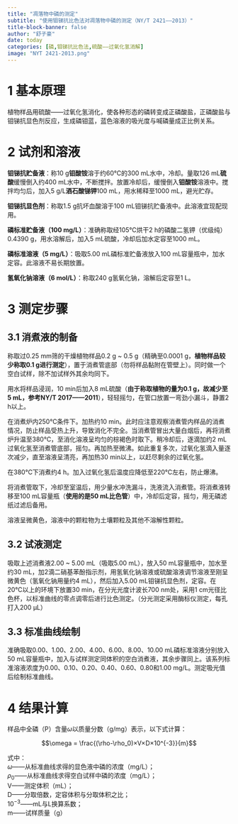 ```yaml
---
title: "凋落物中磷的测定"
subtitle: "使用钼锑抗比色法对凋落物中磷的测定（NY/T 2421——2013）"
title-block-banner: false
author: "舒子豪"
date: today
categories: [磷,钼锑抗比色法,硫酸——过氧化氢消解]
image: "NYT 2421-2013.png"
---
```

# 1 基本原理
植物样品用硫酸——过氧化氢消化，使各种形态的磷转变成正磷酸盐，正磷酸盐与钼锑抗显色剂反应，生成磷钼蓝，蓝色溶液的吸光度与喊磷量成正比例关系。

# 2 试剂和溶液

**钼锑抗贮备液**：称10 g**钼酸铵**溶于约60℃的300 mL水中，冷却。量取126 mL**硫酸**缓慢倒入约400 mL水中，不断搅拌。放置冷却后，缓慢倒入**钼酸铵**溶液中。搅拌均匀后，加入5 g/L**酒石酸锑钾**100 mL，用水稀释至1000 mL，避光贮存。

**钼锑抗显色剂**：称取1.5 g抗坏血酸溶于100 mL钼锑抗贮备液中。此溶液宜现配现用。

**磷标准贮备液（100 mg/L）**：准确称取经105℃烘干2 h的磷酸二氢钾（优级纯）0.4390 g，用水溶解后，加入5 mL硫酸，冷却后加水定容至1000 mL。

**磷标准溶液（5 mg/L）**：吸取5.00 mL磷标准贮备液放入100 mL容量瓶中，加水定容。此溶液不易长期放置。

**氢氧化钠溶液（6 mol/L）**：称取240 g氢氧化钠，溶解后定容至1 L。

# 3 测定步骤
## 3.1 消煮液的制备
称取过0.25 mm筛的干燥植物样品0.2 g ~ 0.5 g（精确至0.0001 g，**植物样品较少称取0.1 g进行测定**），置于消煮管底部（勿将样品黏附在管壁上）。同时做一个空白试样，除不加试样外其余均同下。

用水将样品浸润，10 min后加入8 mL硫酸（**由于称取植物的量为0.1 g，故减少至5 mL，参考NY/T 2017——2011**），轻轻摇匀，在管口放置一弯劲小漏斗，静置2 h以上。

在消煮炉内250℃条件下。加热约10 min。此时应注意观察消煮管内样品的消煮情况，防止样品受热上升，导致消化不完全。当消煮管冒出大量白烟后，再将消煮炉升温至380℃，至消化溶液呈均匀的棕褐色时取下。稍冷却后，逐滴加约2 mL过氧化氢至消煮管底部，摇匀。再加热至微沸。如此重复多次，过氧化氢滴入量逐次减少，直至溶液呈清亮，再加热30 min以上，以赶尽剩余的过氧化氢。

:::{.callout-note}
在380℃下消煮约4 h。加入过氧化氢后温度应降低至220℃左右，防止爆沸。
:::

将消煮管取下，冷却至室温后，用少量水冲洗漏斗，洗液流入消煮管。将消煮液转移至100 mL容量瓶（**使用的是50 mL比色管**）中，冷却后定容，摇匀，用无磷滤纸过滤后备用。

:::{.callout-note}
溶液呈微黄色，溶液中的颗粒物为土壤颗粒及其他不溶解性颗粒。
:::

## 3.2 试液测定
吸取上述消煮液2.00 ~ 5.00 mL（吸取5.00 mL），放入50 mL容量瓶中，加水至约30 mL，加2滴二硝基苯酚指示剂，用氢氧化钠溶液或硫酸溶液调节溶液至刚呈微黄色（氢氧化钠用量约4 mL），然后加入5.00 mL钼锑抗显色剂，定容。在20℃以上的环境下放置30 min，在分光光度计波长700 nm处，采用1 cm光径比色杯，以标准曲线的零点调零后进行比色测定。（分光测定采用酶标仪测定，每孔打入200 μL）

## 3.3 标准曲线绘制
准确吸取0.00、1.00、2.00、4.00、6.00、8.00、10.00 mL磷标准溶液分别放入50 mL容量瓶中，加入与试样测定同体积的空白消煮液，其余步骤同上。该系列标准溶液浓度为0.00、0.10、0.20、0.40、0.60、0.80和1.00 mg/L。测定吸光值后绘制标准曲线。

# 4 结果计算
样品中全磷（P）含量$\omega$以质量分数（g/mg）表示，以下式计算：

$$\omega = \frac{(\rho-\rho_0)×V×D×10^{-3}}{m}$$

式中：<br>
$\omega$——从标准曲线求得的显色液中磷的浓度（mg/L）；<br>
$\rho_0$——从标准曲线求得空白试样中磷的浓度（mg/L）；<br>
V——测定体积（mL）；<br>
D——分取倍数，定容体积与分取体积之比；<br>
$10^{-3}$——mL与L换算系数；<br>
m——试样质量（g）